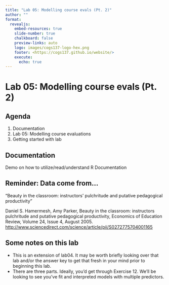 ```yaml
---
title: "Lab 05: Modelling course evals (Pt. 2)"
author: ""
format:
  revealjs:
    embed-resources: true
    slide-number: true
    chalkboard: false 
    preview-links: auto
    logo: images/cogs137-logo-hex.png
    footer: <https://cogs137.github.io/website/>
    execute:
      echo: true
---
```


# Lab 05: Modelling course evals (Pt. 2) {background-color="#0E3A53"}

## Agenda

1.  Documentation
2.  Lab 05: Modelling course evaluations
3.  Getting started with lab

## Documentation

Demo on how to utilize/read/understand R Documentation

## Reminder: Data come from...

"Beauty in the classroom: instructors' pulchritude and putative pedagogical productivity"

Daniel S. Hamermesh, Amy Parker, Beauty in the classroom: instructors pulchritude and putative pedagogical productivity, Economics of Education Review, Volume 24, Issue 4, August 2005. [http://www.sciencedirect.com/science/article/pii/S0272775704001165](http://www.sciencedirect.com/science/article/pii/S0272775704001165)

## Some notes on this lab

-   This is an extension of lab04. It may be worth briefly looking over that lab and/or the answer key to get that fresh in your mind prior to beginning this lab.
-   There are three parts. Ideally, you'd get through Exercise 12. We'll be looking to see you've fit and interpreted models with multiple predictors.
